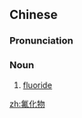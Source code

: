 ==Chinese==
{{zh-forms|type=21}}

===Pronunciation===
{{zh-pron
|m=fúhuàwù
|c=fat1 faa3 mat6
|cat=n
}}

===Noun===
{{zh-noun}}

# {{lb|zh|chemistry}} [[fluoride]]

[[zh:氟化物]]